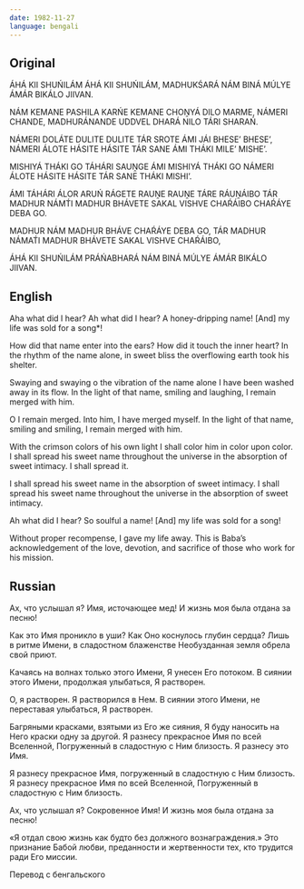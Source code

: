```yaml
---
date: 1982-11-27
language: bengali
---
```


## Original

ÁHÁ KII SHUŃILÁM
ÁHÁ KII SHUŃILÁM, MADHUKŚARÁ NÁM
BINÁ MÚLYE ÁMÁR BIKÁLO JIIVAN.

NÁM KEMANE PASHILA KARŃE
KEMANE CHOṊYÁ DILO MARME,
NÁMERI CHANDE, MADHURÁNANDE
UDDVEL DHARÁ NILO TÁRI SHARAŃ.

NÁMERI DOLÁTE DULITE DULITE
TÁR SROTE ÁMI JÁI BHESE’ BHESE’,
NÁMERI ÁLOTE HÁSITE HÁSITE
TÁR SANE ÁMI THÁKI MILE’ MISHE’.

MISHIYÁ THÁKI GO
TÁHÁRI SAUṊGE ÁMI MISHIYÁ THÁKI GO
NÁMERI ÁLOTE HÁSITE HÁSITE
TÁR SANE THÁKI MISHI’.

ÁMI TÁHÁRI ÁLOR ARUŃ RÁGETE
RAUṊE RAUṊE TÁRE RÁUṊÁIBO
TÁR MADHUR NÁMT́I MADHUR BHÁVETE
SAKAL VISHVE CHAŔÁIBO
CHAŔÁYE DEBA GO.

MADHUR NÁM MADHUR BHÁVE
CHAŔÁYE DEBA GO,
TÁR MADHUR NÁMAT́I MADHUR BHÁVETE
SAKAL VISHVE CHAŔÁIBO,

ÁHÁ KII SHUŃILÁM PRÁŃABHARÁ NÁM
BINÁ MÚLYE ÁMÁR BIKÁLO JIIVAN.

## English

Aha what did I hear?
Ah what did I hear? A honey-dripping name!
[And] my life was sold for a song*!

How did that name enter into the ears?
How did it touch the inner heart?
In the rhythm of the name alone, in sweet bliss
the overflowing earth took his shelter.

Swaying and swaying
o the vibration of the name alone
I have been washed away in its flow.
In the light of that name, smiling and laughing,
I remain merged with him.

O I remain merged.
Into him, I have merged myself.
In the light of that name, smiling and smiling,
I remain merged with him.

With the crimson colors of his own light
I shall color him in color upon color.
I shall spread his sweet name throughout the universe
in the absorption of sweet intimacy.
I shall spread it.

I shall spread his sweet name
in the absorption of sweet intimacy.
I shall spread his sweet name
throughout the universe
in the absorption of sweet intimacy.

Ah what did I hear? So soulful a name!
[And] my life was sold for a song!

Without proper recompense, I gave my life away.
This is Baba’s acknowledgement of the love, devotion,
and sacrifice of those who work for his mission.

## Russian

Ах, что услышал я? Имя, источающее мед!
И жизнь моя была отдана за песню!

Как это Имя проникло в уши?
Как Оно коснулось глубин сердца?
Лишь в ритме Имени, в сладостном блаженстве
Необузданная земля обрела свой приют.

Качаясь на волнах только этого Имени,
Я унесен Его потоком.
В сиянии этого Имени, продолжая улыбаться,
Я растворен.

О, я растворен.
Я растворился в Нем.
В сиянии этого Имени, не переставая улыбаться,
Я растворен.

Багряными красками, взятыми из Его же сияния,
Я буду наносить на Него краски одну за другой.
Я разнесу прекрасное Имя по всей Вселенной,
Погруженный в сладостную с Ним близость.
Я разнесу это Имя.

Я разнесу прекрасное Имя,
погруженный в сладостную с Ним близость.
Я разнесу прекрасное Имя по всей Вселенной,
Погруженный в сладостную с Ним близость.

Ах, что услышал я? Сокровенное Имя!
И жизнь моя была отдана за песню!

«Я отдал свою жизнь
как будто без должного вознаграждения.»
Это признание Бабой любви, преданности
и жертвенности тех, кто трудится ради Его миссии.

Перевод с бенгальского
